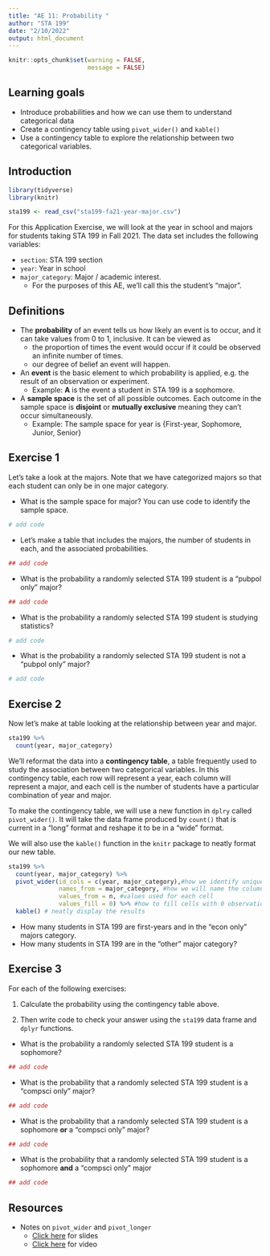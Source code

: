 ```yaml
---
title: "AE 11: Probability "
author: "STA 199"
date: "2/10/2022"
output: html_document
---
```


```r
knitr::opts_chunk$set(warning = FALSE, 
                      message = FALSE)
```

## Learning goals 

- Introduce probabilities and how we can use them to understand categorical data 
- Create a contingency table using `pivot_wider()` and `kable()`
- Use a contingency table to explore the relationship between two categorical variables.

## Introduction

```r
library(tidyverse)
library(knitr)
```

```r
sta199 <- read_csv("sta199-fa21-year-major.csv")
```

For this Application Exercise, we will look at the year in school and majors for students taking STA 199 in Fall 2021. The data set includes the following variables: 

- `section`: STA 199 section
- `year`: Year in school
- `major_category`: Major / academic interest. 
  - For the purposes of this AE, we'll call this the student's "major". 

## Definitions

- The **probability** of an event tells us how likely an event is to occur, and it can take values from 0 to 1, inclusive. It can be viewed as  
  - the proportion of times the event would occur if it could be observed an infinite number of times.
  - our degree of belief an event will happen.
  
- An **event** is the basic element to which probability is applied, e.g. the result of an observation or experiment. 
  - Example: **A** is the event a student in STA 199 is a sophomore. 

- A **sample space** is the set of all possible outcomes. Each outcome in the sample space is **disjoint** or **mutually exclusive** meaning they can't occur simultaneously. 
   - Example: The sample space for year is {First-year, Sophomore, Junior, Senior}

## Exercise 1

Let's take a look at the majors. Note that we have categorized majors so that each student can only be in one major category. 

- What is the sample space for major? You can use code to identify the sample space. 

```r
# add code 
```

- Let's make a table that includes the majors, the number of students in each, and the associated probabilities. 

```r
## add code 
```

- What is the probability a randomly selected STA 199 student is a "pubpol only" major?  

```r
## add code 
```

- What is the probability a randomly selected STA 199 student is studying statistics? 

```r
# add code
```

- What is the probability a randomly selected STA 199 student is not a "pubpol only" major? 

```r
# add code
```


## Exercise 2

Now let's make at table looking at the relationship between year and major.

```r
sta199 %>%
  count(year, major_category)
```

We'll reformat the data into a **contingency table**, a table frequently used to study the association between two categorical variables. In this contingency table, each row will represent a year, each column will represent a major, and each cell is the number of students have a particular combination of year and major. 

To make the contingency table, we will use a new function in `dplry` called `pivot_wider()`. It will take the data frame produced by `count()` that is current in a "long" format and reshape it to be in a "wide" format. 

We will also use the `kable()` function in the `knitr` package to neatly format our new table.

```r
sta199 %>% 
  count(year, major_category) %>%
  pivot_wider(id_cols = c(year, major_category),#how we identify unique obs
              names_from = major_category, #how we will name the columns
              values_from = n, #values used for each cell
              values_fill = 0) %>% #how to fill cells with 0 observations 
  kable() # neatly display the results
```
- How many students in STA 199 are first-years and in the "econ only" majors category.
- How many students in STA 199 are in the "other" major category? 

## Exercise 3

For each of the following exercises:

(1) Calculate the probability using the contingency table above. 

(2) Then write code to check your answer using the  `sta199` data frame and `dplyr` functions. 

- What is the probability a randomly selected STA 199 student is a sophomore? 

```r
## add code 
```

- What is the probability that a randomly selected STA 199 student is a "compsci only" major? 

```r
## add code 
```


- What is the probability that a randomly selected STA 199 student is a sophomore **or** a "compsci only" major? 

```r
## add code 
```

- What is the probability that a randomly selected STA 199 student is a sophomore **and** a "compsci only" major

```r
## add code 
```

## Resources 

- Notes on `pivot_wider` and `pivot_longer`
  - [Click here](https://rstudio-education.github.io/datascience-box/course-materials/slides/u2-d09-tidying/u2-d09-tidying.html#1) for slides
  - [Click here](https://www.youtube.com/watch?v=x3KM5uxaFdI) for video